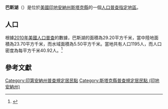 {{noteTA
|G1=USState
|G2=地名
|G3=Unit
}}
{{Infobox settlement
|official_name            = 巴斯湖
|native_name = Bass Lake
|settlement_type          = [[人口普查指定地區|人口普查指定地區]]
|image_skyline            = Starke County Indiana Incorporated and Unincorporated areas Bass Lake Highlighted 1803610.svg
|imagesize                = 250px
|image_map                = 
|mapsize                  = 
|pushpin_map              = USA Indiana 
|pushpin_label            = 巴斯湖
|pushpin_label_position   = top
|pushpin_map_caption      = 巴斯湖在印地安納州的位置
|subdivision_type         = [[世界政區索引|國家]]
|subdivision_type1        = [[美国州份|州份]]
|subdivision_type2        = [[印地安納州行政区划|縣]]
|subdivision_name         = [[美国|美国]]
|subdivision_name1        = [[印地安納州|印地安納州]]
|subdivision_name2        = [[斯塔克縣_(印地安納州)|斯塔克縣]]
|elevation_ft             = 715
|elevation_m              = 218
|timezone                 = [[北美东部时区|北美东部时区]]
|area_total_km2           = 29.20
|area_land_km2            = 23.70
|area_water_km2           = 5.50
|area_total_sq_mi         = 
|area_land_sq_mi          = 
|area_water_sq_mi         = 
|population_as_of         = [[2010年美國人口普查|2010]]
|population_footnotes     = 
|population_total         = 1195
|population_density_km2   = auto
|population_density_sq_mi = auto
|utc_offset               = -5
|coordinates              = {{coord|41|13|57|N|86|35|17|W|display=inline,title}}
| coor_pinpoint           = 
| coordinates_footnotes   = 
|timezone_DST             = EDT
|utc_offset_DST           = -4
|postal_code_type         = [[美國郵區編號|郵區編號]]
|postal_code              = 46534
|area_code                = {{link-en|电话区号574|Area code 574|574}}
|blank_name = [[地名信息系统|GNIS ID]]
|blank_info = 430563<ref name="GNIS">{{cite gnis|430563|Bass Lake}}</ref>
}}
'''巴斯湖'''（{{lang-en|Bass Lake}}）是位於[[美國|美國]][[印地安納州|印地安納州]][[斯塔克縣_(印地安納州)|斯塔克縣]]的一個[[人口普查指定地區|人口普查指定地區]]。

== 人口 ==
根據[[2010年美國人口普查|2010年美國人口普查]]的數據，巴斯湖的面積為29.20平方千米，當中陸地面積為23.70平方千米，而水域面積為5.50平方千米。當地共有人口1195人，而人口密度為每平方千米40.92人。<ref name="GR8">{{cite web|url=http://factfinder2.census.gov|publisher=[[美国人口调查局|美国人口调查局]]|accessdate=2011-05-14|title=American FactFinder|archive-date=2013-09-11|archive-url=https://web.archive.org/web/20130911234518/http://factfinder2.census.gov/|dead-url=no}}</ref>

== 參考文獻 ==
{{reflist}}

{{斯塔克縣 (印地安納州)}}

{{DEFAULTSORT:Bass Lake, Indiana}}
[[Category:印第安納州普查規定居民點|Category:印第安納州普查規定居民點]]
[[Category:斯塔克縣普查規定居民點_(印地安納州)|Category:斯塔克縣普查規定居民點 (印地安納州)]]

{{Indiana-geo-stub}}